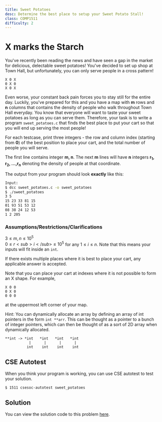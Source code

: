```yaml
---
title: Sweet Potatoes
desc: Determine the best place to setup your Sweet Potato Stall!
class: COMP1511
difficulty: 2
---
```


# X marks the Starch

You've recently been reading the news and have seen a gap in the market for delicious, delectable sweet potatoes!
You've decided to set up shop at Town Hall, but unfortunately, you can only serve people in a cross pattern!

```
X 0 X
0 X 0
X 0 X
```

Even worse, your constant back pain forces you to stay still for the entire day.
Luckily, you've prepared for this and you have a map with **m** rows and **n** columns that contains the density of people who walk throughout Town Hall everyday.
You know that everyone will want to taste your sweet potatoes as long as you can serve them. Therefore, your task is to write a program `sweet_potatoes.c` that finds the best place to put your cart so that you will end up serving the most people!

For each testcase, print three integers - the row and column index (starting from **0**) of the best position to place your cart, and the total number of people you will serve.

The first line contains integer **m, n**.
The next **m** lines will have **n** integers **r<sub>1</sub>, r<sub>2</sub>, ...,r<sub>n</sub>** denoting the density of people at that coordinate.

The output from your program should look **exactly** like this:

```bash
Input:
$ dcc sweet_potatoes.c -o sweet_potatoes
$ ./sweet_potatoes
3 5
15 23 33 81 15
01 93 51 53 12
08 38 24 12 53
1 2 205
```

### Assumptions/Restrictions/Clarifications

$3 \leq m,   n \leq 10^5$  
$0 \leq r{<sub>i</sub>} \leq 10^5$ for any $1 \leq i \leq n$.
Note that this means your inputs will fit inside an `int`.

If there exists multiple places where it is best to place your cart, any applicable answer is accepted.

Note that you can place your cart at indexes where it is not possible to form an X shape.
For example,

```
X 0 0
0 X 0
0 0 0
```

at the uppermost left corner of your map.

Hint: You can dynamically allocate an array by defining an array of int pointers in the form `int **arr`.
This can be thought as a pointer to a bunch of integer pointers, which can then be thought of as a sort of 2D array when dynamically allocated.

```
**int -> *int   *int   *int   *int
           |      |      |      |
          int    int    int    int
```

## CSE Autotest

When you think your program is working, you can use CSE autotest to test your solution.

```bash:~/1511-revision/sweet_potatoes
$ 1511 csesoc-autotest sweet_potatoes
```

## Solution

You can view the solution code to this problem [here](https://github.com/csesoc/comp1511-revision-t1-2022/blob/master/solutions/sweet_potatoes/solution.c).
